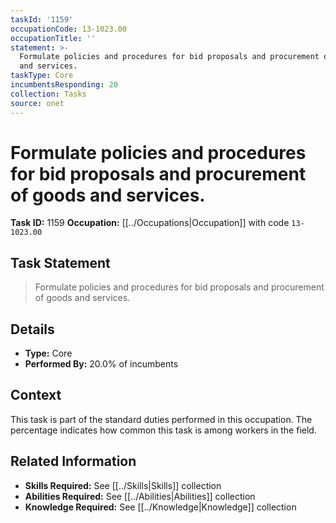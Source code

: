 ```yaml
---
taskId: '1159'
occupationCode: 13-1023.00
occupationTitle: ''
statement: >-
  Formulate policies and procedures for bid proposals and procurement of goods
  and services.
taskType: Core
incumbentsResponding: 20
collection: Tasks
source: onet
---
```

# Formulate policies and procedures for bid proposals and procurement of goods and services.

**Task ID:** 1159
**Occupation:** [[../Occupations|Occupation]] with code `13-1023.00`

## Task Statement

> Formulate policies and procedures for bid proposals and procurement of goods and services.

## Details

- **Type:** Core
- **Performed By:** 20.0% of incumbents

## Context

This task is part of the standard duties performed in this occupation. The percentage indicates how common this task is among workers in the field.

## Related Information

- **Skills Required:** See [[../Skills|Skills]] collection
- **Abilities Required:** See [[../Abilities|Abilities]] collection
- **Knowledge Required:** See [[../Knowledge|Knowledge]] collection
